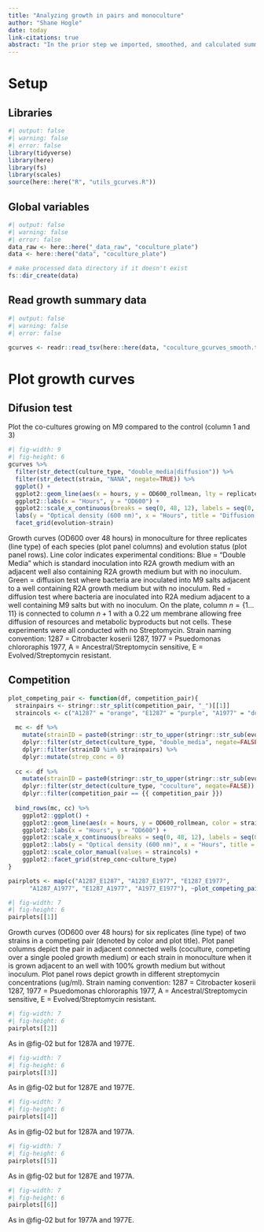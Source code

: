 ```yaml
---
title: "Analyzing growth in pairs and monoculture"
author: "Shane Hogle"
date: today
link-citations: true
abstract: "In the prior step we imported, smoothed, and calculated summary statistics for the species growth on the coculture plates. Here we will do some simple plots and analysis of the cocultures growth."
---
```


# Setup

## Libraries

```r
#| output: false
#| warning: false
#| error: false
library(tidyverse)
library(here)
library(fs)
library(scales)
source(here::here("R", "utils_gcurves.R"))
```

## Global variables

```r
#| output: false
#| warning: false
#| error: false
data_raw <- here::here("_data_raw", "coculture_plate")
data <- here::here("data", "coculture_plate")

# make processed data directory if it doesn't exist
fs::dir_create(data)
```

## Read growth summary data

```r
#| output: false
#| warning: false
#| error: false

gcurves <- readr::read_tsv(here::here(data, "coculture_gcurves_smooth.tsv"))
```

# Plot growth curves

## Difusion test

Plot the co-cultures growing on M9 compared to the control (column 1 and 3)

::: {#fig-01}
```r
#| fig-width: 9
#| fig-height: 6
gcurves %>% 
  filter(str_detect(culture_type, "double_media|diffusion")) %>% 
  filter(str_detect(strain, "NANA", negate=TRUE)) %>% 
  ggplot() + 
  ggplot2::geom_line(aes(x = hours, y = OD600_rollmean, lty = replicate, color = culture_type, group = interaction(well, plate_name))) +
  ggplot2::labs(x = "Hours", y = "OD600") +
  ggplot2::scale_x_continuous(breaks = seq(0, 48, 12), labels = seq(0, 48, 12)) +
  labs(y = "Optical density (600 nm)", x = "Hours", title = "Diffusion test") +
  facet_grid(evolution~strain)
```
Growth curves (OD600 over 48 hours) in monoculture for three replicates (line type) of each species (plot panel columns) and evolution status (plot panel rows). Line color indicates experimental conditions: Blue = "Double Media" which is standard inoculation into R2A growth medium with an adjacent well also containing R2A growth medium but with no inoculum. Green = diffusion test where bacteria are inoculated into M9 salts adjacent to a well containing R2A growth medium but with no inoculum. Red  = diffusion test where bacteria are inoculated into R2A medium adjacent to a well containing M9 salts but with no inoculum. On the plate, column $n=\{1\dots11\}$ is connected to column $n+1$ with a 0.22 um membrane allowing free diffusion of resources and metabolic byproducts but not cells. These experiments were all conducted with no Streptomycin. Strain naming convention: 1287 = Citrobacter koserii 1287, 1977 = Psuedomonas chlororaphis 1977, A = Ancestral/Streptomycin sensitive, E = Evolved/Streptomycin resistant. 
:::

## Competition

```r
plot_competing_pair <- function(df, competition_pair){
  strainpairs <- stringr::str_split(competition_pair, "_")[[1]]
  straincols <- c("A1287" = "orange", "E1287" = "purple", "A1977" = "dodgerblue", "E1977" = "limegreen")
  
  mc <- df %>%
    mutate(strainID = paste0(stringr::str_to_upper(stringr::str_sub(evolution, start = 1, end=1)), str_extract(strain, "\\d+"))) %>% 
    dplyr::filter(str_detect(culture_type, "double_media", negate=FALSE)) %>% 
    dplyr::filter(strainID %in% strainpairs) %>% 
    dplyr::mutate(strep_conc = 0)
  
  cc <- df %>%
    mutate(strainID = paste0(stringr::str_to_upper(stringr::str_sub(evolution, start = 1, end=1)), str_extract(strain, "\\d+"))) %>% 
    dplyr::filter(str_detect(culture_type, "coculture", negate=FALSE)) %>% 
    dplyr::filter(competition_pair == {{ competition_pair }})
  
  bind_rows(mc, cc) %>% 
    ggplot2::ggplot() + 
    ggplot2::geom_line(aes(x = hours, y = OD600_rollmean, color = strainID, lty = replicate, group = interaction(well, plate_name))) +
    ggplot2::labs(x = "Hours", y = "OD600") +
    ggplot2::scale_x_continuous(breaks = seq(0, 48, 12), labels = seq(0, 48, 12)) +
    ggplot2::labs(y = "Optical density (600 nm)", x = "Hours", title = paste(strainpairs, collapse=" + ")) +
    ggplot2::scale_color_manual(values = straincols) +
    ggplot2::facet_grid(strep_conc~culture_type)
}
```

```r
pairplots <- map(c("A1287_E1287", "A1287_E1977", "E1287_E1977",
      "A1287_A1977", "E1287_A1977", "A1977_E1977"), ~plot_competing_pair(gcurves, .x))
```

::: {#fig-02}
```r
#| fig-width: 7
#| fig-height: 6
pairplots[[1]]
```
Growth curves (OD600 over 48 hours) for six replicates (line type) of two strains in a competing pair (denoted by color and plot title). Plot panel columns depict the pair in adjacent connected wells (coculture, competing over a single pooled growth medium) or each strain in monoculture when it is grown adjacent to an well with 100% growth medium but without inoculum. Plot panel rows depict growth in different streptomycin concentrations (ug/ml). Strain naming convention: 1287 = Citrobacter koserii 1287, 1977 = Psuedomonas chlororaphis 1977, A = Ancestral/Streptomycin sensitive, E = Evolved/Streptomycin resistant. 
:::

::: {#fig-03}
```r
#| fig-width: 7
#| fig-height: 6
pairplots[[2]]
```
As in @fig-02 but for 1287A and 1977E.
:::

::: {#fig-04}
```r
#| fig-width: 7
#| fig-height: 6
pairplots[[3]]
```
As in @fig-02 but for 1287E and 1977E.
:::

::: {#fig-05}
```r
#| fig-width: 7
#| fig-height: 6
pairplots[[4]]
```
As in @fig-02 but for 1287A and 1977A.
:::

::: {#fig-06}
```r
#| fig-width: 7
#| fig-height: 6
pairplots[[5]]
```
As in @fig-02 but for 1287E and 1977A.
:::

::: {#fig-07}
```r
#| fig-width: 7
#| fig-height: 6
pairplots[[6]]
```
As in @fig-02 but for 1977A and 1977E.
:::
